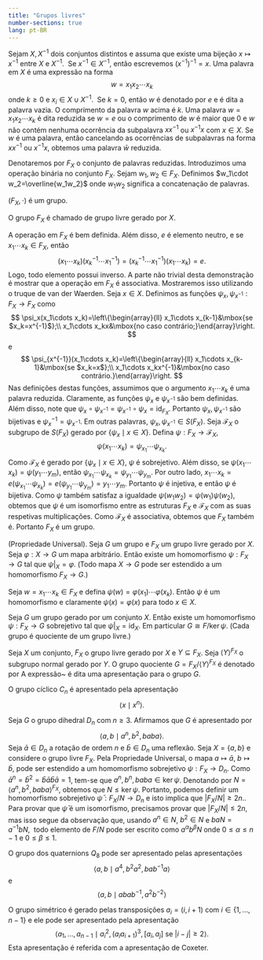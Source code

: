```yaml
---
title: "Grupos livres"
number-sections: true
lang: pt-BR
---
```


Sejam $X,X^{-1}$ dois conjuntos distintos e assuma que existe uma bijeção $x\mapsto x^{-1}$ entre $X$ e $X^{-1}$.  Se $x^{-1}\in X^{-1}$, então escrevemos $(x^{-1})^{-1}=x$. Uma palavra em $X$ é uma expressão na forma
$$
w=x_1x_2\cdots x_k
$$
onde $k\geq 0$ e $x_i\in X\cup X^{-1}$.  Se $k=0$, então $w$ é denotado por $e$ e é dita a palavra vazia. O comprimento da palavra $w$ acima é $k$. Uma palavra $w=x_1x_2\cdots x_k$ é dita reduzida se $w=e$ ou o comprimento de $w$ é maior que $0$ e $w$ não contém nenhuma ocorrência da subpalavra $xx^{-1}$ ou $x^{-1}x$ com $x\in X$. Se $w$ é uma palavra, então cancelando as ocorrências de subpalavras na forma $xx^{-1}$ ou $x^{-1}x$, obtemos uma palavra $\bar w$ reduzida.

Denotaremos por $F_X$ o conjunto de palavras reduzidas. Introduzimos uma operação binária no conjunto $F_X$. Sejam $w_1,w_2\in F_X$. Definimos $w_1\cdot w_2=\overline{w_1w_2}$ onde $w_1w_2$ significa a concatenação de palavras.

:::{#thm-freegp}
$(F_X,\cdot)$ é um grupo.
:::

:::{#def-freegp}
O grupo $F_X$ é chamado de grupo livre gerado por $X$.
:::

:::{.proof}
A operação em $F_X$ é bem definida. Além disso, $e$ é elemento neutro, e se $x_1\cdots x_k\in F_X$, então
$$
(x_1\cdots x_k)(x_k^{-1}\cdots x_1^{-1})=(x_k^{-1}\cdots x_1^{-1})(x_1\cdots x_k)=e.
$$
Logo, todo elemento possui inverso. A parte não trivial desta demonstração é mostrar que a operação em $F_X$ é associativa. Mostraremos isso utilizando o truque de van der Waerden.
Seja $x\in X$. Definimos as funções $\psi_x,\psi_{x^{-1}}:F_X\rightarrow F_X$ como
$$
\psi_x(x_1\cdots x_k)=\left\{\begin{array}{ll} x_1\cdots x_{k-1}&\mbox{se $x_k=x^{-1}$};\\
x_1\cdots x_kx&\mbox{no caso contrário;}\end{array}\right.
$$
e
$$
\psi_{x^{-1}}(x_1\cdots x_k)=\left\{\begin{array}{ll} x_1\cdots x_{k-1}&\mbox{se $x_k=x$};\\
x_1\cdots x_kx^{-1}&\mbox{no caso contrário.}\end{array}\right.
$$
Nas definições destas funções, assumimos que o argumento $x_1\cdots x_k$ é uma palavra reduzida. Claramente, as funções $\psi_x$ e $\psi_{x^{-1}}$ são bem definidas. Além disso, note que $\psi_x\circ \psi_{x^{-1}}=\psi_{x^{-1}}\circ \psi_x=\mbox{id}_{F_X}$. Portanto $\psi_x,\psi_{x^{-1}}$ são bijetivas e $\psi_x^{-1}=\psi_{x^{-1}}$. Em outras palavras, $\psi_x,\psi_{x^{-1}}\in S(F_X)$. Seja $\mathcal F_X$ o subgrupo de $S(F_X)$ gerado por $\{\psi_x\mid x\in X\}$. Defina $\psi: F_X\rightarrow \mathcal F_X$,
$$
\psi(x_1\cdots x_k)=\psi_{x_1}\cdots \psi_{x_k}.
$$
Como $\mathcal F_X$ é gerado por $\{\psi_x\mid x\in X\}$, $\psi$ é sobrejetivo. Além disso, se $\psi(x_1\cdots x_k)=\psi(y_1\cdots y_m)$, então
$\psi_{x_1}\cdots \psi_{x_k}=\psi_{y_1}\cdots \psi_{y_m}$. Por outro lado,
$x_1\cdots x_k=e(\psi_{x_1}\cdots \psi_{x_k})=e(\psi_{y_1}\cdots \psi_{y_m})=y_1\cdots y_m$. Portanto $\psi$ é injetiva, e então $\psi$ é bijetiva. Como $\psi$ também satisfaz a igualdade $\psi(w_1w_2)=\psi(w_1)\psi(w_2)$, obtemos que $\psi$ é um isomorfismo entre as estruturas $F_X$ e $\mathcal F_X$ com as suas respetivas multiplicações. Como $\mathcal F_X$ é associativa, obtemos que $F_X$ também é. Portanto $F_X$ é um grupo.
:::

:::{#thm-free-univ}
(Propriedade Universal). Seja $G$ um grupo e $F_X$ um grupo livre gerado por $X$. Seja $\varphi:X\rightarrow G$ um mapa arbitrário. Então existe um homomorfismo $\psi:F_X\rightarrow G$ tal que $\psi|_X=\varphi$. (Todo mapa $X\rightarrow G$ pode ser estendido a um homomorfismo $F_X\rightarrow G$.)
:::

:::{.proof}
Seja $w=x_1\cdots x_k\in F_X$ e defina $\psi(w)=\varphi(x_1)\cdots\varphi(x_k)$. Então $\psi$ é um homomorfismo e claramente $\psi(x)=\varphi(x)$ para todo $x\in X$.
:::

:::{#cor-free-quot}
Seja $G$ um grupo gerado por um conjunto $X$. Então existe um homomorfismo $\psi:F_X\rightarrow G$ sobrejetivo tal que $\psi|_X=\mbox{id}_X$. Em particular $G\cong F/\ker\psi$. (Cada grupo é quociente de um grupo livre.)
:::

:::{#def-pres}
Seja $X$ um conjunto, $F_X$ o grupo livre gerado por $X$ e $Y\subseteq F_X$. Seja $\left<Y\right>^{F_X}$ o subgrupo normal gerado por $Y$. O grupo quociente $G=F_X/\left<Y\right>^{F_X}$ é denotado por
\begin{equation}\label{eq:pres}
\left<X \mid Y\right>.
\end{equation}
A expressão~\eqref{eq:pres} é dita uma apresentação para o grupo $G$.
:::

:::{#exm-pres}
O grupo cíclico $C_n$ é apresentado pela apresentação
$$
\left<x\mid x^n\right>.
$$
:::

:::{#exm-pres-dih}
Seja $G$ o grupo dihedral $D_n$ com $n\geq 3$. Afirmamos que $G$ é apresentado por
$$
\left< a,b\mid a^n,b^2,baba\right>.
$$
Seja $\bar a\in D_n$ a rotação de ordem $n$ e $\bar b\in D_n$ uma reflexão. Seja $X=\{a,b\}$ e considere o grupo livre $F_X$. Pela Propriedade Universal, o mapa $a\mapsto \bar a$, $b\mapsto \bar b$, pode ser estendido a um homomorfismo sobrejetivo $\psi:F_X\rightarrow D_n$. Como $\bar a^n=\bar b^2=\bar b\bar a\bar b\bar a=1$, tem-se que $a^n,b^n,baba\in \ker\psi$. Denotando por $N=\left<a^n,b^2,baba\right>^{F_X}$, obtemos que $N\leq \ker\psi$. Portanto, podemos definir um homomorfismo sobrejetivo $\bar\psi:F_X/N\rightarrow D_n$ e isto implica que $|F_X/N|\geq 2n$.. Para provar que $\bar\psi$ é um isomorfismo, precisamos provar que $|F_X/N|\leq 2n$, mas isso segue da observação que, usando $a^n\in N$, $b^2\in N$ e $baN=a^{-1}bN$,  todo elemento de $F/N$ pode ser escrito como $a^\alpha b^\beta N$ onde $0\leq \alpha\leq n-1$ e $0\leq \beta\leq 1$.
:::

:::{#exm-quot}
O grupo dos quaternions $Q_8$ pode ser apresentado pelas apresentações
$$
\left<a,b\mid a^4,b^2a^2,bab^{-1}a\right>
$$
e
$$
\left<a,b\mid abab^{-1},a^2b^{-2}\right>
$$
:::

:::{#exm-sym-pres}
O grupo simétrico é gerado pelas transposições $a_i=(i,i+1)$ com $i\in\{1,\ldots,n-1\}$ e ele pode ser apresentado pela apresentação
$$
\left<a_1,\ldots,a_{n-1}\mid a_i^2,(a_ia_{i+1})^3, [a_i,a_j] \mbox{ se $|i-j|\geq 2$}\right>.
$$
Esta apresentação é referida com a apresentação de Coxeter.
:::
